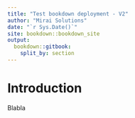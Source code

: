 ```yaml
--- 
title: "Test bookdown deployment - V2"
author: "Mirai Solutions"
date: "`r Sys.Date()`"
site: bookdown::bookdown_site
output: 
  bookdown::gitbook:
    split_by: section
---
```


# Introduction

Blabla
